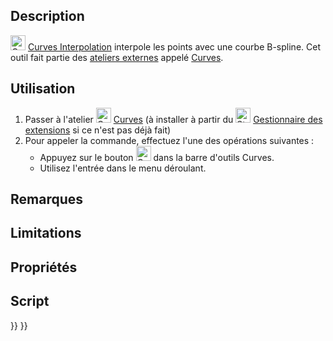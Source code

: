 <languages/>

{{Docnav/fr
|[[Curves_Discretize/fr|Discrétisation]]
|[[Curves_ParametricComb/fr|Peigne paramétrique]]
|[[Curves_Workbench/fr|Atelier Curves]]
|IconL=Curves_Discretize.svg
|IconR=Curves_ParametricComb.svg
|IconC=Curves_workbench_icon.svg
}}

{{GuiCommand/fr
|Name=Curves Interpolate
|Name/fr=Curves Interpolation
|MenuLocation=Curves → Interpolate
|Workbenches=[[Curves_Workbench/fr|Curves]]
}}

==Description==

[[Image:Curves_Interpolate.svg|24px]] [[Curves_Interpolate/fr|Curves Interpolation]] interpole les points avec une courbe B-spline. Cet outil fait partie des [[External_workbenches/fr|ateliers externes]] appelé [[Curves_Workbench/fr|Curves]].

==Utilisation==

# Passer à l'atelier [[Image:Curves_workbench_icon.svg|24px]] [[Curves_Workbench/fr|Curves]] (à installer à partir du [[Image:Std_AddonMgr.svg|24px]] [[Std_AddonMgr/fr|Gestionnaire des extensions]] si ce n'est pas déjà fait)
# Pour appeler la commande, effectuez l'une des opérations suivantes :
#* Appuyez sur le bouton [[Image:Curves_Interpolate.svg|24px]] dans la barre d'outils Curves.
#* Utilisez l'entrée {{MenuCommand|Curves → Interpolate}} dans le menu déroulant.


==Remarques==


== Limitations ==


==Propriétés==


==Script==


{{Docnav/fr
|[[Curves_Discretize/fr|Discrétisation]]
|[[Curves_ParametricComb/fr|Peigne paramétrique]]
|[[Curves_Workbench/fr|Atelier Curves]]
|IconL=Curves_Discretize.svg
|IconR=Curves_ParametricComb.svg
|IconC=Curves_workbench_icon.svg
}}

{{Curves Tools navi{{#translation:}}}}
{{Userdocnavi{{#translation:}}}}